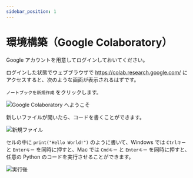 ```yaml
---
sidebar_position: 1
---
```


# 環境構築（Google Colaboratory）

Google アカウントを用意してログインしておいてください。

ログインした状態でウェブブラウザで <https://colab.research.google.com/> にアクセスすると、次のような画面が表示されるはずです。

`ノートブックを新規作成` をクリックします。

![Google Colaboratory へようこそ](./getting-started.jpg)

新しいファイルが開いたら、コードを書くことができます。

![新規ファイル](./new-file.jpg)

セルの中に `print("Hello World!")` のように書いて、Windows では `Ctrlキー` と `Enterキー` を同時に押すと、Mac では `Cmdキー` と `Enterキー` を同時に押すと、任意の Python のコードを実行させることができます。

![実行後](./run.jpg)
